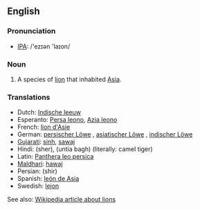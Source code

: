 ==English==

===Pronunciation===
*[[w:IPA|IPA]]: /'ezɪən 'laɪon/

===Noun===
{{en-noun|sg=[[Asian]] [[lion]]}}

#A species of [[lion]] that inhabited [[Asia]].

===Translations===
*Dutch: [[Indische leeuw]] {{m}}
*Esperanto: [[Persa leono]], [[Azia leono]]
*French: [[lion d'Asie]] {{m}}
*German: [[persischer Löwe]] {{m}}, [[asiatischer Löwe]] {{m}}, [[indischer Löwe]] {{m}}
*[[Gujarati]]: [[sinh]], [[sawaj]] 
*Hindi: (sher), (untia bagh) (literally: camel tiger)
*Latin: [[Panthera leo persica]]
*[[Maldhari]]: [[hawaj]]
*Persian: {{FAchar|[[شیر]]}} (shir)
*Spanish: [[león de Asia]] {{m}}
*Swedish: [[lejon]]

See also: [[w:Lion|Wikipedia article about lions]]